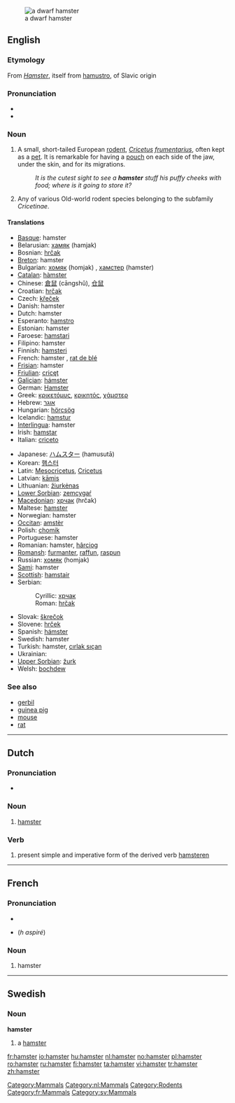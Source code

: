 {{see|Hamster|hámster|hàmster|ħamster}}
[[Image:Hamster_057eue.jpg|thumb|right|thumb|a dwarf hamster]]
==English==
{{wikipedia}}

===Etymology===
From {{G.}} ''[[Hamster]]'', itself from {{OHG.}} [[hamustro]], of Slavic origin

===Pronunciation===
* {{IPA|/'hæmstəɽ/}}
* {{audio|en-uk-hamster.ogg|Audio (UK)}}

===Noun===
{{en-noun}}

# A small, short-tailed European [[rodent]], ''[[Cricetus]] [[frumentarius]]'', often kept as a [[pet]]. It is remarkable for having a [[pouch]] on each side of the jaw, under the skin, and for its migrations.
#: ''It is the cutest sight to see a '''hamster''' stuff his puffy cheeks with food; where is it going to store it?''
# {{context|zoology}} Any of various Old-world rodent species belonging to the subfamily ''Cricetinae''.

====Translations====
{{top}}
* [[Basque]]: hamster
* Belarusian: [[хамяк]] (hamjak)
* Bosnian: [[hrčak]] {{m}}
* [[Breton]]: hamster
* Bulgarian: [[хомяк]] (homjak) {{m}}, [[хамстер]] (hamster) {{m}}
* [[Catalan]]: [[hàmster]] {{m}}
* Chinese: [[倉鼠]] (cāngshǔ), [[仓鼠]]
* Croatian: [[hrčak]] {{m}}
* Czech: [[křeček]] {{m}}
* Danish: hamster
* Dutch: hamster {{m}}
* Esperanto: [[hamstro]]
* Estonian: hamster
* Faroese: [[hamstari]]
* Filipino: hamster
* Finnish: [[hamsteri]]
* French: hamster {{m}}, [[rat de blé]] {{m}}
* [[Frisian]]: hamster
* [[Friulian]]: [[cricęt]]
* [[Galician]]: [[hámster]]
* German: [[Hamster]] {{m}}
* Greek: [[κρικετόμυς]], [[κρικητός]], [[χάμστερ]] {{f}}
* Hebrew: [[אוגר]]
* Hungarian: [[hörcsög]]
* Icelandic: [[hamstur]]
* [[Interlingua]]: hamster
* Irish: [[hamstar]]
* Italian: [[criceto]] {{m}}
{{mid}}
* Japanese: [[ハムスター]] (hamusutā)
* Korean: [[햄스터]]
* Latin: [[Mesocricetus]], [[Cricetus]]<!-- move if these are scientific names only -->
* Latvian: [[kāmis]]
* Lithuanian: [[žiurkėnas]]
* [[Lower Sorbian]]: [[zemcygaŕ]]
* [[Macedonian]]: [[хрчак]] (hrčak) {{m}}
* Maltese: [[ħamster]]
* Norwegian: hamster {{m}}
* [[Occitan]]: [[amstèr]]
* Polish: [[chomik]] {{m}}
* Portuguese: hamster {{m}}
* Romanian: hamster, [[hârciog]]
* [[Romansh]]: [[furmanter]], [[raffun]], [[raspun]]
* Russian: [[хомяк]] (homjak) {{n}}
* [[Sami]]: hamster
* [[Scottish]]: [[hamstair]]
* Serbian:
*: Cyrillic: [[хрчак]] {{m}}
*: Roman: [[hrčak]] {{m}}
* Slovak: [[škrečok]]
* Slovene: [[hrček]] {{m}}
* Spanish: [[hámster]] {{m}}
* Swedish: hamster
* Turkish: hamster, [[cırlak sıçan]]
* Ukrainian: {{t|uk|хом'як|m|tr=xom”ják|sc=Cyrl}}
* [[Upper Sorbian]]: [[žurk]]
* Welsh: [[bochdew]]
{{bottom}}

===See also===
* [[gerbil]]
* [[guinea pig]]
* [[mouse]]
* [[rat]]

[[Category:Mammals]]

----

==Dutch==

===Pronunciation===
*{{audio|Nl-hamster.ogg|audio}}

===Noun===
{{nl-noun|hamsters|hamstertje}} {{m}}

# [[#English|hamster]]

===Verb===
{{infl|nl|verb form}}

# present simple and imperative form of the derived verb [[hamsteren]]

[[Category:nl:Mammals]]

----

==French==

===Pronunciation===
*{{audio|Fr-hamster.ogg|audio}}
* {{SAMPA|/amstER/}} (''h aspiré'')

===Noun===
{{fr-noun|m}}

# hamster

[[Category:Rodents]]
[[Category:fr:Mammals]]

----

==Swedish==

===Noun===
{{sv-noun-irreg-c|2=hamstern|3=hamstrar}}
'''hamster''' {{c}}

# a [[#English|hamster]]

[[Category:sv:Mammals]]

[[fr:hamster]]
[[io:hamster]]
[[hu:hamster]]
[[nl:hamster]]
[[no:hamster]]
[[pl:hamster]]
[[ro:hamster]]
[[ru:hamster]]
[[fi:hamster]]
[[ta:hamster]]
[[vi:hamster]]
[[tr:hamster]]
[[zh:hamster]]